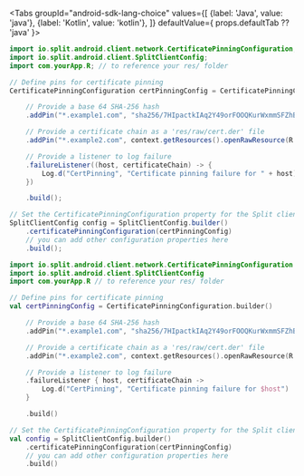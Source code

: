 
<Tabs
  groupId="android-sdk-lang-choice"
  values={[
    {label: 'Java', value: 'java'},
    {label: 'Kotlin', value: 'kotlin'},
  ]} defaultValue={ props.defaultTab ?? 'java' }>
  <TabItem value="java">

```java
import io.split.android.client.network.CertificatePinningConfiguration;
import io.split.android.client.SplitClientConfig;
import com.yourApp.R; // to reference your res/ folder

// Define pins for certificate pinning
CertificatePinningConfiguration certPinningConfig = CertificatePinningConfiguration.builder()

    // Provide a base 64 SHA-256 hash
    .addPin("*.example1.com", "sha256/7HIpactkIAq2Y49orFOOQKurWxmmSFZhBCoQYcRhJ3Y=")

    // Provide a certificate chain as a 'res/raw/cert.der' file
    .addPin("*.example2.com", context.getResources().openRawResource(R.raw.cert))

    // Provide a listener to log failure
    .failureListener((host, certificateChain) -> {
        Log.d("CertPinning", "Certificate pinning failure for " + host);
    })

    .build();

// Set the CertificatePinningConfiguration property for the Split client configuration
SplitClientConfig config = SplitClientConfig.builder()
    .certificatePinningConfiguration(certPinningConfig)
    // you can add other configuration properties here
    .build();

```

  </TabItem>
  <TabItem value="kotlin">

```kotlin
import io.split.android.client.network.CertificatePinningConfiguration
import io.split.android.client.SplitClientConfig
import com.yourApp.R // to reference your res/ folder

// Define pins for certificate pinning
val certPinningConfig = CertificatePinningConfiguration.builder()

    // Provide a base 64 SHA-256 hash
    .addPin("*.example1.com", "sha256/7HIpactkIAq2Y49orFOOQKurWxmmSFZhBCoQYcRhJ3Y=")

    // Provide a certificate chain as a 'res/raw/cert.der' file
    .addPin("*.example2.com", context.getResources().openRawResource(R.raw.cert))

    // Provide a listener to log failure
    .failureListener { host, certificateChain ->
        Log.d("CertPinning", "Certificate pinning failure for $host")
    }

    .build()

// Set the CertificatePinningConfiguration property for the Split client configuration
val config = SplitClientConfig.builder()
    .certificatePinningConfiguration(certPinningConfig)
    // you can add other configuration properties here
    .build()

```

  </TabItem>
</Tabs>